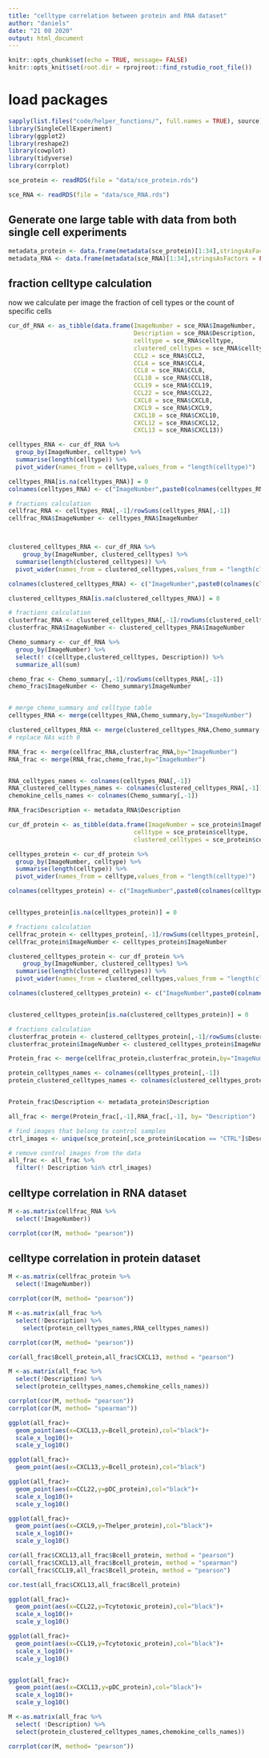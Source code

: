 ```yaml
---
title: "celltype correlation between protein and RNA dataset"
author: "daniels"
date: "21 08 2020"
output: html_document
---
```


```r
knitr::opts_chunk$set(echo = TRUE, message= FALSE)
knitr::opts_knit$set(root.dir = rprojroot::find_rstudio_root_file())
```

# load packages

```r
sapply(list.files("code/helper_functions/", full.names = TRUE), source)
library(SingleCellExperiment)
library(ggplot2)
library(reshape2)
library(cowplot)
library(tidyverse)
library(corrplot)
```


```r
sce_protein <- readRDS(file = "data/sce_protein.rds")

sce_RNA <- readRDS(file = "data/sce_RNA.rds")
```

## Generate one large table with data from both single cell experiments

```r
metadata_protein <- data.frame(metadata(sce_protein)[1:34],stringsAsFactors = FALSE)
metadata_RNA <- data.frame(metadata(sce_RNA)[1:34],stringsAsFactors = FALSE)
```

## fraction celltype calculation

now we calculate per image the fraction of cell types or the count of specific cells

```r
cur_df_RNA <- as_tibble(data.frame(ImageNumber = sce_RNA$ImageNumber,
                                   Description = sce_RNA$Description,
                                   celltype = sce_RNA$celltype,
                                   clustered_celltypes = sce_RNA$celltype_clustered,
                                   CCL2 = sce_RNA$CCL2,
                                   CCL4 = sce_RNA$CCL4,
                                   CCL8 = sce_RNA$CCL8,
                                   CCL18 = sce_RNA$CCL18,
                                   CCL19 = sce_RNA$CCL19,
                                   CCL22 = sce_RNA$CCL22,
                                   CXCL8 = sce_RNA$CXCL8,
                                   CXCL9 = sce_RNA$CXCL9,
                                   CXCL10 = sce_RNA$CXCL10,
                                   CXCL12 = sce_RNA$CXCL12,
                                   CXCL13 = sce_RNA$CXCL13))

celltypes_RNA <- cur_df_RNA %>%
  group_by(ImageNumber, celltype) %>%
  summarise(length(celltype)) %>%
  pivot_wider(names_from = celltype,values_from = "length(celltype)")

celltypes_RNA[is.na(celltypes_RNA)] = 0
colnames(celltypes_RNA) <- c("ImageNumber",paste0(colnames(celltypes_RNA[,-1]),"_RNA"))

# fractions calculation
cellfrac_RNA <- celltypes_RNA[,-1]/rowSums(celltypes_RNA[,-1])
cellfrac_RNA$ImageNumber <- celltypes_RNA$ImageNumber



clustered_celltypes_RNA <- cur_df_RNA %>%
    group_by(ImageNumber, clustered_celltypes) %>%
  summarise(length(clustered_celltypes)) %>%
  pivot_wider(names_from = clustered_celltypes,values_from = "length(clustered_celltypes)")

colnames(clustered_celltypes_RNA) <- c("ImageNumber",paste0(colnames(clustered_celltypes_RNA[,-1]),"_RNA"))

clustered_celltypes_RNA[is.na(clustered_celltypes_RNA)] = 0

# fractions calculation
clusterfrac_RNA <- clustered_celltypes_RNA[,-1]/rowSums(clustered_celltypes_RNA[,-1])
clusterfrac_RNA$ImageNumber <- clustered_celltypes_RNA$ImageNumber

Chemo_summary <- cur_df_RNA %>%
  group_by(ImageNumber) %>%
  select(! c(celltype,clustered_celltypes, Description)) %>%
  summarize_all(sum)

chemo_frac <- Chemo_summary[,-1]/rowSums(celltypes_RNA[,-1])
chemo_frac$ImageNumber <- Chemo_summary$ImageNumber


# merge chemo_summary and celltype table
celltypes_RNA <- merge(celltypes_RNA,Chemo_summary,by="ImageNumber")

clustered_celltypes_RNA <- merge(clustered_celltypes_RNA,Chemo_summary,by="ImageNumber")
# replace NAs with 0

RNA_frac <- merge(cellfrac_RNA,clusterfrac_RNA,by="ImageNumber")
RNA_frac <- merge(RNA_frac,chemo_frac,by="ImageNumber")


RNA_celltypes_names <- colnames(celltypes_RNA[,-1])
RNA_clustered_celltypes_names <- colnames(clustered_celltypes_RNA[,-1])
chemokine_cells_names <- colnames(Chemo_summary[,-1])

RNA_frac$Description <- metadata_RNA$Description
```

```r
cur_df_protein <- as_tibble(data.frame(ImageNumber = sce_protein$ImageNumber,
                                   celltype = sce_protein$celltype,
                                   clustered_celltypes = sce_protein$celltype_clustered))

celltypes_protein <- cur_df_protein %>%
  group_by(ImageNumber, celltype) %>%
  summarise(length(celltype)) %>%
  pivot_wider(names_from = celltype,values_from = "length(celltype)")

colnames(celltypes_protein) <- c("ImageNumber",paste0(colnames(celltypes_protein[,-1]),"_protein"))


celltypes_protein[is.na(celltypes_protein)] = 0

# fractions calculation
cellfrac_protein <- celltypes_protein[,-1]/rowSums(celltypes_protein[,-1])
cellfrac_protein$ImageNumber <- celltypes_protein$ImageNumber

clustered_celltypes_protein <- cur_df_protein %>%
    group_by(ImageNumber, clustered_celltypes) %>%
  summarise(length(clustered_celltypes)) %>%
  pivot_wider(names_from = clustered_celltypes,values_from = "length(clustered_celltypes)")

colnames(clustered_celltypes_protein) <- c("ImageNumber",paste0(colnames(clustered_celltypes_protein[,-1]),"_protein"))


clustered_celltypes_protein[is.na(clustered_celltypes_protein)] = 0

# fractions calculation
clusterfrac_protein <- clustered_celltypes_protein[,-1]/rowSums(clustered_celltypes_protein[,-1])
clusterfrac_protein$ImageNumber <- clustered_celltypes_protein$ImageNumber

Protein_frac <- merge(cellfrac_protein,clusterfrac_protein,by="ImageNumber")

protein_celltypes_names <- colnames(celltypes_protein[,-1])
protein_clustered_celltypes_names <- colnames(clustered_celltypes_protein[,-1])


Protein_frac$Description <- metadata_protein$Description
```

```r
all_frac <- merge(Protein_frac[,-1],RNA_frac[,-1], by= "Description")

# find images that belong to control samples
ctrl_images <- unique(sce_protein[,sce_protein$Location == "CTRL"]$Description)

# remove control images from the data
all_frac <- all_frac %>%
  filter(! Description %in% ctrl_images)
```

## celltype correlation in RNA dataset

```r
M <-as.matrix(cellfrac_RNA %>%
  select(!ImageNumber))

corrplot(cor(M, method= "pearson"))
```

## celltype correlation in protein dataset

```r
M <-as.matrix(cellfrac_protein %>%
  select(!ImageNumber))

corrplot(cor(M, method= "pearson"))
```

```r
M <-as.matrix(all_frac %>%
  select(!Description) %>%
    select(protein_celltypes_names,RNA_celltypes_names))

corrplot(cor(M, method= "pearson"))

cor(all_frac$Bcell_protein,all_frac$CXCL13, method = "pearson")
```

```r
M <-as.matrix(all_frac %>%
  select(!Description) %>%
  select(protein_celltypes_names,chemokine_cells_names))

corrplot(cor(M, method= "pearson"))
corrplot(cor(M, method= "spearman"))
```

```r
ggplot(all_frac)+
  geom_point(aes(x=CXCL13,y=Bcell_protein),col="black")+
  scale_x_log10()+
  scale_y_log10()

ggplot(all_frac)+
  geom_point(aes(x=CXCL13,y=Bcell_protein),col="black")

ggplot(all_frac)+
  geom_point(aes(x=CCL22,y=pDC_protein),col="black")+
  scale_x_log10()+
  scale_y_log10()

ggplot(all_frac)+
  geom_point(aes(x=CXCL9,y=Thelper_protein),col="black")+
  scale_x_log10()+
  scale_y_log10()

cor(all_frac$CXCL13,all_frac$Bcell_protein, method = "pearson")
cor(all_frac$CXCL13,all_frac$Bcell_protein, method = "spearman")
cor(all_frac$CCL19,all_frac$Bcell_protein, method = "pearson")

cor.test(all_frac$CXCL13,all_frac$Bcell_protein)

ggplot(all_frac)+
  geom_point(aes(x=CCL22,y=Tcytotoxic_protein),col="black")+
  scale_x_log10()+
  scale_y_log10()

ggplot(all_frac)+
  geom_point(aes(x=CCL19,y=Tcytotoxic_protein),col="black")+
  scale_x_log10()+
  scale_y_log10()


ggplot(all_frac)+
  geom_point(aes(x=CXCL13,y=pDC_protein),col="black")+
  scale_x_log10()+
  scale_y_log10()


```


```r
M <-as.matrix(all_frac %>%
  select( !Description) %>%
  select(protein_clustered_celltypes_names,chemokine_cells_names))

corrplot(cor(M, method= "pearson"))
```



